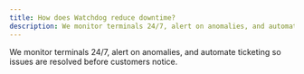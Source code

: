 ```yaml
---
title: How does Watchdog reduce downtime?
description: We monitor terminals 24/7, alert on anomalies, and automate ticketing so issues are resolved before customers notice.
---
```


We monitor terminals 24/7, alert on anomalies, and automate ticketing so issues are resolved before customers notice.
